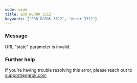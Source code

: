 ```yaml
---
mode: wide
title: ERR_NGROK_3312
keywords: ["ERR_NGROK_3312", "error 3312"]
---
```



### Message

URL "state" parameter is invalid.

<ErrorDetails />

### Further help

If you're having trouble resolving this error, please reach out to [support@ngrok.com](mailto:support@ngrok.com?subject=Help%20with%20ERR_NGROK_3312)
